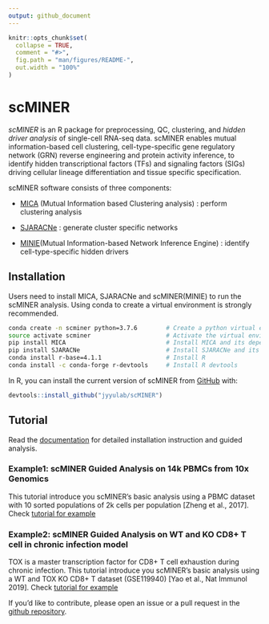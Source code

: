 ---
output: github_document
---
<!-- README.md is generated from README.Rmd. Please edit that file -->

```{r, include = FALSE}
knitr::opts_chunk$set(
  collapse = TRUE,
  comment = "#>",
  fig.path = "man/figures/README-",
  out.width = "100%"
)
```

# scMINER

<!-- badges: start -->
<!-- badges: end -->

*scMINER* is an R package for preprocessing, QC, clustering, and *hidden driver analysis* of single-cell RNA-seq data. scMINER enables mutual information-based cell clustering, cell-type-specific gene regulatory network (GRN) reverse engineering and protein activity inference, to identify hidden transcriptional factors (TFs) and signaling factors (SIGs) driving cellular lineage differentiation and tissue specific specification. 

scMINER software consists of three components: 

- [MICA](https://github.com/jyyulab/MICA) (Mutual Information based Clustering analysis) : perform clustering analysis

- [SJARACNe](https://github.com/jyyulab/SJARACNe) : generate cluster specific networks 

- [MINIE](https://github.com/jyyulab/scMINER/)(Mutual Information-based Network Inference Engine) : identify cell-type-specific hidden drivers


## Installation

Users need to install MICA, SJARACNe and scMINER(MINIE) to run the scMINER analysis. 
Using conda to create a virtual environment is strongly recommended. 


```bash
conda create -n scminer python=3.7.6        # Create a python virtual environment
source activate scminer                     # Activate the virtual environment
pip install MICA                            # Install MICA and its dependencies
pip install SJARACNe                        # Install SJARACNe and its dependencies
conda install r-base=4.1.1                  # Install R
conda install -c conda-forge r-devtools     # Install R devtools 
```

In R, you can install the current version of scMINER from [GitHub](https://github.com/) with:

``` r
devtools::install_github("jyyulab/scMINER")
```

## Tutorial

Read the [documentation](https://jyyulab.github.io/scMINER/site/) for detailed installation instruction and guided analysis. 

### Example1: scMINER Guided Analysis on 14k PBMCs from 10x Genomics

This tutorial introduce you scMINER's basic analysis using a PBMC dataset with 10 sorted populations of 2k cells per population [Zheng et al., 2017]. 
Check [tutorial for example](https://jyyulab.github.io/scMINER/site/tutorials/PBMC-14k/)

### Example2: scMINER Guided Analysis on WT and KO CD8+ T cell in chronic infection model

TOX is a master transcription factor for CD8+ T cell exhaustion during chronic infection. This tutorial introduce you scMINER's basic analysis using a WT and TOX KO CD8+ T dataset (GSE119940) [Yao et al., Nat Immunol 2019].
Check [tutorial for example](https://jyyulab.github.io/scMINER/site/tutorials/CD8T/)



If you'd like to contribute, please open an issue or a pull request in the [github repository](https://github.com/jyyulab/scMINER/issues).

